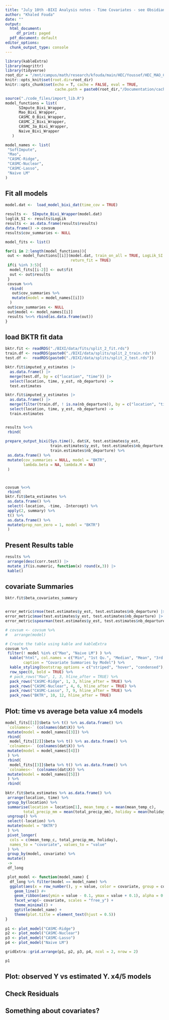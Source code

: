 ```yaml
---
title: "July 10th -BIXI Analysis notes - Time Covariates - see Obsidian"
author: "Khaled Fouda"
date: ""
output:
  html_document:
     df_print: paged 
  pdf_document: default
editor_options: 
  chunk_output_type: console
---
```


```r
library(kableExtra)
library(magrittr)
library(tidyverse)
root_dir = "/mnt/campus/math/research/kfouda/main/HEC/Youssef/HEC_MAO_COOP/"
knitr::opts_knit$set(root.dir=root_dir)
knitr::opts_chunk$set(echo = T, cache = FALSE, eval = TRUE, 
                      cache.path = paste0(root_dir,"/Documentation/cache/"))
```


```r
source("./code_files/import_lib.R")
model_functions = list(
      SImpute_Bixi_Wrapper,
      Mao_Bixi_Wrapper,
      CASMC_0_Bixi_Wrapper,
      CASMC_2_Bixi_Wrapper,
      CASMC_3a_Bixi_Wrapper,
      Naive_Bixi_Wrapper
   )

model_names <- list(
 "SoftImpute",
 "Mao",
 "CASMC-Ridge",
 "CASMC-Nuclear",
 "CASMC-Lasso",
 "Naive LM"
)

```


## Fit all models

```r

model.dat <-  load_model_bixi_dat(time_cov = TRUE)

results <-  SImpute_Bixi_Wrapper(model.dat)
loglik_SI <- results$LogLik
results <- as.data.frame(results$results)
data.frame() -> covsum 
results$cov_summaries <- NULL

model_fits <- list()

for(i in 2:length(model_functions)){
 out <- model_functions[[i]](model.dat, train_on_all = TRUE, LogLik_SI = loglik_SI,
                             return_fit = TRUE)
 if(i %in% 3:5){
  model_fits[[i-2]] <- out$fit
  out <- out$results
 }
 covsum %<>%
  rbind(
   out$cov_summaries %>% 
   mutate(model = model_names[[i]])
  )
 out$cov_summaries <- NULL
 out$model <- model_names[[i]]
 results %<>% rbind(as.data.frame(out))
}

```


## load BKTR fit data

```r
bktr.fit <- readRDS("./BIXI/data/fits/split_2_fit.rds")
train.df <- readRDS(paste0("./BIXI/data/splits/split_2_train.rds"))
test.df <-  readRDS(paste0("./BIXI/data/splits/split_2_test.rds"))

bktr.fit$imputed_y_estimates |> 
  as.data.frame() |> 
  merge(test.df, by = c("location", "time")) |> 
  select(location, time, y_est, nb_departure) -> 
  test.estimates

bktr.fit$imputed_y_estimates |> 
  as.data.frame() |> 
  merge(filter(train.df, ! is.na(nb_departure)), by = c("location", "time")) |> 
  select(location, time, y_est, nb_departure) -> 
  train.estimates


results %<>% 
 rbind(
  
prepare_output_bixi(Sys.time(), dat$X, test.estimates$y_est,
                    train.estimates$y_est, test.estimates$nb_departure,
                    train.estimates$nb_departure) %>% 
 as.data.frame() %>% 
 mutate(cov_summaries = NULL, model = "BKTR",
        lambda.beta = NA, lambda.M = NA)
 )



covsum %<>% 
 rbind(
bktr.fit$beta_estimates %>% 
 as.data.frame() %>% 
 select(-location, -time, -Intercept) %>% 
 apply(2, summary) %>% 
 t() %>% 
 as.data.frame() %>% 
 mutate(prop_non_zero = 1, model = "BKTR")
 )


```




## Present Results table


```r
results %>% 
 arrange(desc(corr.test)) |> 
 mutate_if(is.numeric, function(x) round(x,3)) |> 
 kable()


```

## covariate Summaries



```r
bktr.fit$beta_covariates_summary 


error_metric$rmse(test.estimates$y_est, test.estimates$nb_departure) |> print()
error_metric$mae(test.estimates$y_est, test.estimates$nb_departure) |>  print()
error_metric$spearman(test.estimates$y_est, test.estimates$nb_departure) |>  print()


```


```r

# covsum <- covsum %>%
#   arrange(model)

# Create the table using kable and kableExtra
covsum %>%
 filter(! model %in% c("Mao", "Naive LM") ) %>% 
  kable("html", col.names = c("Min", "1st Qu.", "Median", "Mean", "3rd Qu.", "Max", "Prop Non Zero", "Model"),
        caption = "Covariate Summaries by Model") %>%
  kable_styling(bootstrap_options = c("striped", "hover", "condensed"), full_width = F, position = "center") %>%
  row_spec(0, bold = TRUE) %>%
  # pack_rows("Mao", 1, 3, hline_after = TRUE) %>%
  pack_rows("CASMC-Ridge", 1, 3, hline_after = TRUE) %>%
  pack_rows("CASMC-Nuclear", 4, 6, hline_after = TRUE) %>%
  pack_rows("CASMC-Lasso", 7, 9, hline_after = TRUE) %>%  
  pack_rows("BKTR", 10, 12, hline_after = TRUE)

```


## Plot: time vs average beta value  x4 models


```r

model_fits[[1]]$beta %>% t() %>% as.data.frame() %>% 
 `colnames<-` (colnames(dat$X)) %>% 
 mutate(model = model_names[[3]]) %>% 
 rbind(
  model_fits[[2]]$beta %>% t() %>% as.data.frame() %>% 
 `colnames<-` (colnames(dat$X)) %>% 
 mutate(model = model_names[[4]])
 ) %>%
 rbind(
  model_fits[[3]]$beta %>% t() %>% as.data.frame() %>% 
 `colnames<-` (colnames(dat$X)) %>% 
 mutate(model = model_names[[5]])
 ) %>% 
 rbind(
  
bktr.fit$beta_estimates %>% as.data.frame() %>% 
 arrange(location, time) %>% 
 group_by(location) %>% 
 summarise(location = location[1], mean_temp_c = mean(mean_temp_c),
        total_precip_mm = mean(total_precip_mm), holiday = mean(holiday)) %>% 
 ungroup() %>% 
 select(-location) %>% 
 mutate(model = "BKTR")  
 ) %>%
 pivot_longer(
  cols = c(mean_temp_c, total_precip_mm, holiday), 
  names_to = "covariate", values_to = "value"
 ) %>% 
 group_by(model, covariate) %>% 
 mutate()
 ->
 df_long

 plot_model <- function(model_name) {
  df_long %>% filter(model == model_name) %>% 
  ggplot(aes(x = row_number(), y = value, color = covariate, group = covariate)) +
    geom_line() #+
    geom_ribbon(aes(ymin = value - 0.1, ymax = value + 0.1), alpha = 0.2) + # Adjust ymin and ymax based on your data
    facet_wrap(~ covariate, scales = "free_y") +
    theme_minimal() +
    ggtitle(model_name) +
    theme(plot.title = element_text(hjust = 0.5))
}
 
p1 <- plot_model("CASMC-Ridge")
p2 <- plot_model("CASMC-Nuclear")
p3 <- plot_model("CASMC-Lasso")
p4 <- plot_model("Naive LM")

gridExtra::grid.arrange(p1, p2, p3, p4, ncol = 2, nrow = 2)

p1

```


## Plot: observed Y vs estimated Y. x4/5 models



##  Check Residuals


## Something about covariates?
